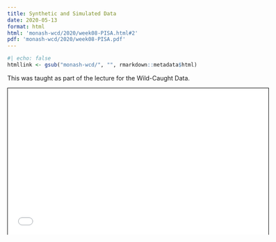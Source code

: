 ```yaml
---
title: Synthetic and Simulated Data
date: 2020-05-13
format: html
html: 'monash-wcd/2020/week08-PISA.html#2'
pdf: 'monash-wcd/2020/week08-PISA.pdf'
---
```


```r
#| echo: false
htmllink <- gsub("monash-wcd/", "", rmarkdown::metadata$html)
```


This was taught as part of the lecture for the Wild-Caught Data.

<a href='`r htmllink`'><i class="fa-solid fa-link"></i></a>




<iframe width="600px" src="`r htmllink`" height="337.5px" style="border: 1px solid black;"></iframe>



